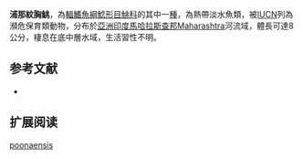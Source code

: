 {{Speciesbox
| name = 浦那紋胸鮡
| status = EN
| status_system = IUCN3.1
| image = 
| image_width = 250px
| genus = Glyptothorax
| species = poonaensis
| authority = [[Hora|Hora]], 1938
| synonyms = *''Glyptothorax conirostre poonaensis '',Hora, 1938 
}}
'''浦那紋胸鮡'''，為[[輻鰭魚綱|輻鰭魚綱]][[鯰形目|鯰形目]][[鮡科|鮡科]]的其中一[[種|種]]，為熱帶淡水魚類，被[[IUCN|IUCN]]列為瀕危保育類動物，分布於[[亞洲|亞洲]][[印度|印度]][[馬哈拉斯查邦|馬哈拉斯查邦]]Maharashtra河流域，體長可達8公分，棲息在底中層水域，生活習性不明。

==参考文献==
*{{FishBase_species|genus=Glyptothorax|species=poonaensis|year=2015|month=3}}

== 扩展阅读 ==
{{refbegin}}
{{wikispecies-inline|Glyptothorax poonaensis|浦那紋胸鮡}}
{{refend}}
{{Taxonbar|from=Q6432239}}

[[Category:纹胸鮡属|poonaensis]]